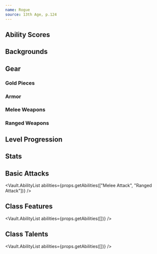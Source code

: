 ```yaml
---
name: Rogue
source: 13th Age, p.124
---
```


## Ability Scores

## Backgrounds

## Gear

### Gold Pieces

### Armor

### Melee Weapons

### Ranged Weapons

## Level Progression

## Stats

## Basic Attacks

<Vault.AbilityList
  abilities={props.getAbilities(["Melee Attack", "Ranged Attack"])}
/>

## Class Features

<Vault.AbilityList abilities={props.getAbilities([])} />

## Class Talents

<Vault.AbilityList abilities={props.getAbilities([])} />
